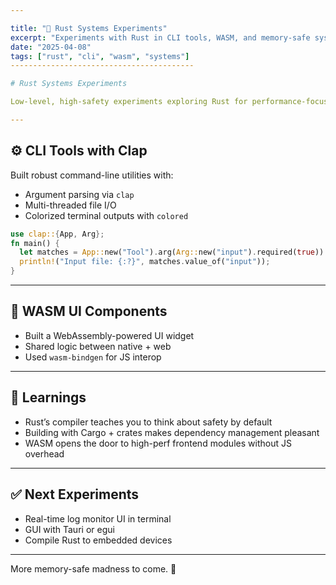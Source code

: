 ```yaml
---

title: "🧪 Rust Systems Experiments"
excerpt: "Experiments with Rust in CLI tools, WASM, and memory-safe systems programming."
date: "2025-04-08"
tags: ["rust", "cli", "wasm", "systems"]
-----------------------------------------

# Rust Systems Experiments

Low-level, high-safety experiments exploring Rust for performance-focused tools, WebAssembly, and systems programming.

---
```


## ⚙️ CLI Tools with Clap

Built robust command-line utilities with:

* Argument parsing via `clap`
* Multi-threaded file I/O
* Colorized terminal outputs with `colored`

```rust
use clap::{App, Arg};
fn main() {
  let matches = App::new("Tool").arg(Arg::new("input").required(true)).get_matches();
  println!("Input file: {:?}", matches.value_of("input"));
}
```

---

## 🧪 WASM UI Components

* Built a WebAssembly-powered UI widget
* Shared logic between native + web
* Used `wasm-bindgen` for JS interop

---

## 🧠 Learnings

* Rust’s compiler teaches you to think about safety by default
* Building with Cargo + crates makes dependency management pleasant
* WASM opens the door to high-perf frontend modules without JS overhead

---

## ✅ Next Experiments

* Real-time log monitor UI in terminal
* GUI with Tauri or egui
* Compile Rust to embedded devices

---

More memory-safe madness to come. 🦀


